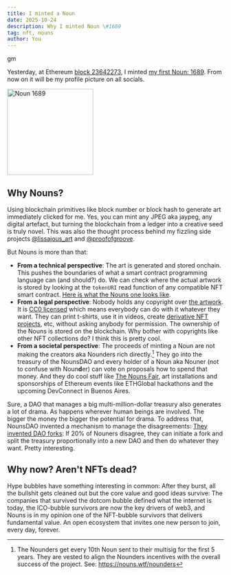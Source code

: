 ```yaml
---
title: I minted a Noun
date: 2025-10-24
description: Why I minted Noun \#1689
tag: nft, nouns
author: You
---
```


gm

Yesterday, at Ethereum
[block 23642273](https://eth.blockscout.com/tx/0x0f69832d15ef581817de0b73248be25cb02d503f00288b8517fb31285532223a),
I minted [my first Noun: 1689](https://nouns.wtf/noun/1689). From now on it will
be my profile picture on all socials.

<a href="https://nouns.wtf/noun/1689">
  <img src="/images/noun-1689.svg" alt="Noun 1689" width="200" height="200" />
</a>

## Why Nouns?

Using blockchain primitives like block number or block hash to generate art
immediately clicked for me. Yes, you can mint any JPEG aka jaypeg, any digital artefact,
but turning the blockchain from a ledger into a creative seed is truly novel. This was also the thought process behind my
fizzling side projects [@lissajous_art](https://twitter.com/lissajous_art) and [@proofofgroove](https://twitter.com/proofofgroove).

But Nouns is more than that:

- **From a technical perspective**: The art is generated and stored onchain. This pushes the boundaries of what a smart
  contract programming language can (and should?) do. We can check where the actual artwork is stored by looking at the
  `tokenURI` read function of any compatible NFT smart contract.
  [Here is what the Nouns one looks like](https://abi.ninja/0x9C8fF314C9Bc7F6e59A9d9225Fb22946427eDC03/1689?methods=tokenURI).
- **From a legal perspective**: Nobody holds any copyright over
  [the artwork](https://nouns.wtf/brand). It is
  [CC0 licensed](https://creativecommons.org/public-domain/cc0/) which means
  everybody can do with it whatever they want. They can print t-shirts, use it
  in videos, create [derivative NFT projects](https://lilnouns.wtf/), etc,
  without asking anybody for permission. The ownership of the Nouns is stored on
  the blockchain. Why bother with copyrights like other NFT collections do? I
  think this is pretty cool.
- **From a societal perspective**: The proceeds of minting a Noun are not making the
  creators aka Nounders rich directly.[^1] They go into the treasury of the
  NounsDAO and every holder of a Noun aka Nouner (not to confuse with
  Noun**d**er) can vote on proposals how to spend that money. And they do cool
  stuff like [The Nouns Fair](https://nouns.wtf/vote/855), art installations and
  sponsorships of Ethereum events like ETHGlobal hackathons and the upcoming
  DevConnect in Buenos Aires.

Sure, a DAO that manages a big multi-million-dollar treasury also generates a
lot of drama. As happens wherever human beings are involved. The bigger the money the
bigger the potential for drama. To address that, NounsDAO invented a mechanism
to manage the disagreements: [They invented DAO forks](https://nouns.wtf/fork):
If 20% of Nouners disagree, they can initiate a fork and split the treasury
proportionally into a new DAO and then do whatever they want. Pretty
interesting.

## Why now? Aren't NFTs dead?

Hype bubbles have something interesting in common: After they burst, all the
bullshit gets cleaned out but the core value and good ideas survive: The
companies that survived the dotcom bubble defined what the internet is today,
the ICO-bubble survivors are now the key drivers of web3, and Nouns is in my
opinion one of the NFT-bubble survivors that delivers fundamental value. An open
ecosystem that invites one new person to join, every day, forever.

[^1]: The Nounders get every 10th Noun sent to their multisig for the first 5 years. They are vested to align the Nounders incentives with the overall success of the project. See: https://nouns.wtf/nounders

